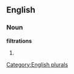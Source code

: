 ==English==

===Noun===
'''filtrations'''

# {{plural of|[[filtration]]}}

[[Category:English plurals]]